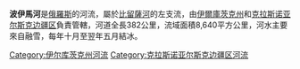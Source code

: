 '''波伊馬河'''是[[俄羅斯|俄羅斯]]的河流，屬於[[比留薩河|比留薩河]]的左支流，由[[伊爾庫茨克州|伊爾庫茨克州]]和[[克拉斯诺亚尔斯克边疆区|克拉斯诺亚尔斯克边疆区]]負責管轄，河道全長382公里，流域面積8,640平方公里，河水主要來自融雪，每年十月至翌年五月結冰。

{{Russia-geo-stub}}
[[Category:伊尔库茨克州河流|Category:伊尔库茨克州河流]]
[[Category:克拉斯诺亚尔斯克边疆区河流|Category:克拉斯诺亚尔斯克边疆区河流]]